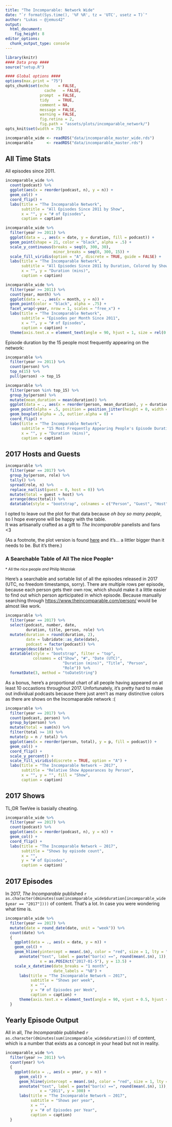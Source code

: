 ```yaml
---
title: "The Incomparable: Network Wide"
date: "`r format(Sys.time(), '%F %R', tz = 'UTC', usetz = T)`"
author: "Lukas — @jemus42"
output: 
  html_document:
    fig_height: 8
editor_options: 
  chunk_output_type: console
---
```


```r
library(knitr)
#### Data prep ####
source("setup.R")

#### Global options ####
options(max.print = "75")
opts_chunk$set(echo    = FALSE,
	             cache   = FALSE,
               prompt  = FALSE,
               tidy    = TRUE,
               comment = NA,
               message = FALSE,
               warning = FALSE,
               fig.retina = 2,
               fig.path = "assets/plots/incomparable_network/")
opts_knit$set(width = 75)

incomparable_wide <- readRDS("data/incomparable_master_wide.rds")
incomparable      <- readRDS("data/incomparable_master.rds")
```

## All Time Stats

All episodes since 2011.

```r
incomparable_wide %>%
  count(podcast) %>%
  ggplot(aes(x = reorder(podcast, n), y = n)) +
  geom_col() +
  coord_flip() +
  labs(title = "The Incomparable Network",
       subtitle = "All Episodes Since 2011 by Show",
       x = "", y = "# of Episodes",
       caption = caption)

incomparable_wide %>%
  filter(year >= 2011) %>%
  ggplot(data = ., aes(x = date, y = duration, fill = podcast)) +
  geom_point(shape = 21, color = "black", alpha = .5) +
  scale_y_continuous(breaks = seq(0, 300, 30), 
                     minor_breaks = seq(0, 300, 15)) +
  scale_fill_viridis(option = "A", discrete = TRUE, guide = FALSE) +
  labs(title = "The Incomparable Network",
       subtitle = "All Episodes Since 2011 by Duration, Colored by Show",
       x = "", y = "Duration (mins)",
       caption = caption)

incomparable_wide %>%
  filter(year >= 2011) %>%
  count(year, month) %>%
  ggplot(data = ., aes(x = month, y = n)) +
  geom_point(color = "black", alpha = .75) +
  facet_wrap(~year, nrow = 1, scales = "free_x") +
  labs(title = "The Incomparable Network",
       subtitle = "Episodes per Month Since 2011",
       x = "", y = "# of Episodes",
       caption = caption) +
  theme(axis.text.x = element_text(angle = 90, hjust = 1, size = rel(0.5)))
```

Episode duration by the 15 people most frequently appearing on the network:

```r
incomparable %>%
  filter(year >= 2011) %>%
  count(person) %>%
  top_n(15) %>%
  pull(person) -> top_15

incomparable %>%
  filter(person %in% top_15) %>%
  group_by(person) %>%
  mutate(mean_duration = mean(duration)) %>%
  ggplot(data = ., aes(x = reorder(person, mean_duration), y = duration)) +
  geom_point(alpha = .5, position = position_jitter(height = 0, width = .25)) +
  geom_boxplot(alpha = .5, outlier.alpha = 0) +
  coord_flip() +
  labs(title = "The Incomparable Network",
       subtitle = "15 Most Frequently Appearing People's Episode Duration",
       x = "", y = "Duration (mins)",
       caption = caption)
```


## 2017 Hosts and Guests

```r
incomparable %>% 
  filter(year == 2017) %>%
  group_by(person, role) %>%
  tally() %>%
  spread(role, n) %>% 
  replace_na(list(guest = 0, host = 0)) %>%
  mutate(total = guest + host) %>%
  arrange(desc(total)) %>%
  datatable(style = "bootstrap", colnames = c("Person", "Guest", "Host", "Total Appearances"))
```

I opted to leave out the plot for that data because *oh boy so many people*, so I hope everyone will be happy with the table.  
It was artisanally crafted as a gift to *The Incomparable* panelists and fans <3

(As a footnote, the plot version is found [here](https://dump.jemu.name/incomparable_panelists_2017.png) and it's... a littler bigger than it needs to be. But it's there.)


### A Searchable Table of All The nice People<small>*</small>

<small>* All the nice people _and_ Philip Mozolak</small>

Here's a searchable and sortable list of all the episodes released in 2017 (UTC, no freedom timestamps, sorry). There are multiple rows per episode, because each person gets their own row, which should make it a little easier to find out which person aprticipated in which episode. Because manually searching through <https://www.theincomparable.com/person/> would be almost like work.

```r
incomparable %>% 
  filter(year == 2017) %>%
  select(podcast, number, date, 
         duration, title, person, role) %>%
  mutate(duration = round(duration, 2),
         date = lubridate::as_date(date),
         podcast = factor(podcast)) %>%
  arrange(desc(date)) %>%
  datatable(style = "bootstrap", filter = "top",
            colnames = c("Show", "#", "Date (UTC)",
                         "Duration (mins)", "Title", "Person", 
                         "Role")) %>%
  formatDate(3, method = "toDateString")
```

As a bonus, here's a proportional chart of all people having appeared on at least 10 occastions throughout 2017. Unfortunately, it's pretty hard to make out individual podcasts because there just aren't as many distinctive colors as there are shows on the Incomaparable network :(


```r
incomparable %>%
  filter(year == 2017) %>%
  count(podcast, person) %>%
  group_by(person) %>%
  mutate(total = sum(n)) %>%
  filter(total >= 10) %>%
  mutate(p = n / total) %>%
  ggplot(aes(x = reorder(person, total), y = p, fill = podcast)) +
  geom_col() +
  coord_flip() +
  scale_y_percent() +
  scale_fill_viridis(discrete = TRUE, option = "A") +
  labs(title = "The Incomparable Network — 2017",
       subtitle = "Relative Show Appearances by Person",
       x = "", y = "", fill = "Show",
       caption = caption)
```


## 2017 Shows

TL;DR TeeVee is basially cheating.

```r
incomparable_wide %>%
  filter(year == 2017) %>%
  count(podcast) %>%
  ggplot(aes(x = reorder(podcast, n), y = n)) +
  geom_col() +
  coord_flip() +
  labs(title = "The Incomparable Network — 2017",
       subtitle = "Shows by episode count",
       x = "",
       y = "# of Episodes",
       caption = caption)
```

## 2017 Episodes

In 2017, *The Incomparable* published `r as.character(dminutes(sum(incomparable_wide$duration[incomparable_wide$year == "2017"])))` of content. That's a lot. In case you were wondering what time is.

```r
incomparable_wide %>%
  filter(year == 2017) %>%
  mutate(date = round_date(date, unit = "week")) %>%
  count(date) %>%
  {
    ggplot(data = ., aes(x = date, y = n)) +
    geom_col() +
    geom_hline(yintercept = mean(.$n), color = "red", size = 1, lty = "dotdash") +
      annotate("text", label = paste("bar(x) ==", round(mean(.$n), 1)), parse = TRUE,
               x = as.POSIXct("2017-01-5"), y = 13.5) +
    scale_x_datetime(date_breaks = "1 month",
                     date_labels = "%B") +
      labs(title = "The Incomparable Network — 2017",
           subtitle = "Shows per week",
           x = "",
           y = "# of Episodes per Week",
           caption = caption) +
      theme(axis.text.x = element_text(angle = 90, vjust = 0.5, hjust = 1))
  }
```

## Yearly Episode Output

All in all, *The Incomparable* published `r as.character(dminutes(sum(incomparable_wide$duration)))` of content, which is a number that exists as a concept in your head but not in reality.

```r
incomparable_wide %>%
  filter(year >= 2011) %>%
  count(year) %>%
  {
    ggplot(data = ., aes(x = year, y = n)) +
      geom_col() +
      geom_hline(yintercept = mean(.$n), color = "red", size = 1, lty = "dotdash") +
      annotate("text", label = paste("bar(x) ==", round(mean(.$n), 1)), parse = TRUE,
               x = "2011", y = 300) +
      labs(title = "The Incomparable Network — 2017",
           subtitle = "Shows per year",
           x = "",
           y = "# of Episodes per Year",
           caption = caption)
  }
```


